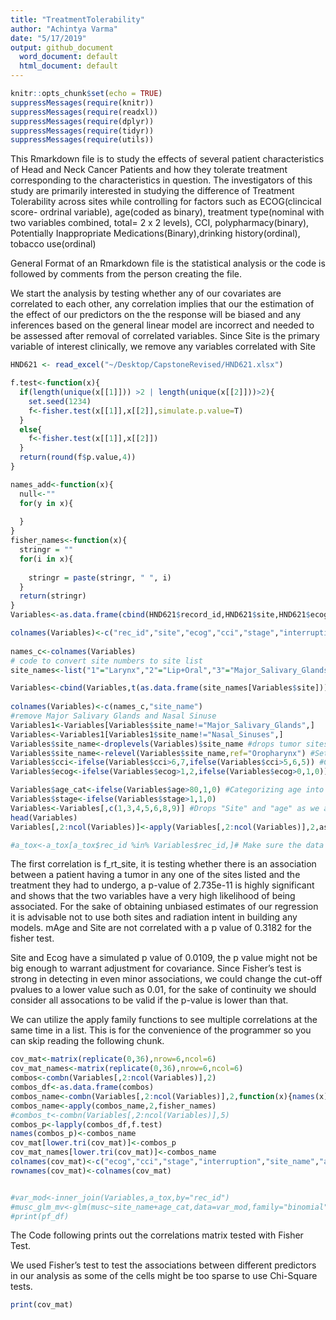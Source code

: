 ```yaml
---
title: "TreatmentTolerability"
author: "Achintya Varma"
date: "5/17/2019"
output: github_document
  word_document: default
  html_document: default
---
```


```r
knitr::opts_chunk$set(echo = TRUE)
suppressMessages(require(knitr))
suppressMessages(require(readxl))
suppressMessages(require(dplyr))
suppressMessages(require(tidyr))
suppressMessages(require(utils))

```

This Rmarkdown file is to study the effects of several patient characteristics of Head and Neck Cancer Patients and how they tolerate treatment corresponding to the characteristics in question. The investigators of this study are primarily interested in studying the difference of Treatment Tolerability across sites while controlling for factors such as ECOG(clincical score- ordrinal variable), age(coded as binary), treatment type(nominal with two variables combined, total= 2 x 2 levels), CCI, polypharmacy(binary), Potentially Inappropriate Medications(Binary),drinking history(ordinal), tobacco use(ordinal)

General Format of an Rmarkdown file is the statistical analysis or the code is followed by comments from the person creating the file. 

We start the analysis by testing whether any of our covariates are correlated to each other, any correlation implies that our the estimation of the effect of our predictors on the the response will be biased and any inferences based on the general linear model are incorrect and needed to be assessed after removal of correlated variables. Since Site is the primary variable of interest clinically, we remove any variables correlated with Site

```r
HND621 <- read_excel("~/Desktop/CapstoneRevised/HND621.xlsx")

f.test<-function(x){
  if(length(unique(x[[1]])) >2 | length(unique(x[[2]]))>2){
    set.seed(1234)
    f<-fisher.test(x[[1]],x[[2]],simulate.p.value=T)
  }
  else{
    f<-fisher.test(x[[1]],x[[2]])
  }
  return(round(f$p.value,4))
} 

names_add<-function(x){
  null<-""
  for(y in x){
    
  }
}
fisher_names<-function(x){
  stringr = ""
  for(i in x){
  
    stringr = paste(stringr, " ", i)
  }
  return(stringr)
}
Variables<-as.data.frame(cbind(HND621$record_id,HND621$site,HND621$ecog,HND621$cci_excel,HND621$stagefinal8,HND621$interruption,HND621$age_at_rt_start))

colnames(Variables)<-c("rec_id","site","ecog","cci","stage","interruption","age")
 
names_c<-colnames(Variables)
# code to convert site numbers to site list
site_names<-list("1"="Larynx","2"="Lip+Oral","3"="Major_Salivary_Glands","4"="Nasopharynx","5"="Oropharynx","6"="Hypopharynx","7"="Nasal_Sinuses")

Variables<-cbind(Variables,t(as.data.frame(site_names[Variables$site]))) #uses the list above to convert the "numeric" values of the tumor sites to character type
                 
colnames(Variables)<-c(names_c,"site_name")
#remove Major Salivary Glands and Nasal Sinuse
Variables1<-Variables[Variables$site_name!="Major_Salivary_Glands",]
Variables<-Variables1[Variables1$site_name!="Nasal_Sinuses",]
Variables$site_name<-droplevels(Variables)$site_name #drops tumor sites we are not interested in analyzing
Variables$site_name<-relevel(Variables$site_name,ref="Oropharynx") #Sets the reference to the biggest site in our dataset
Variables$cci<-ifelse(Variables$cci>6,7,ifelse(Variables$cci>5,6,5)) #Cci greater than 7 is counted as one category
Variables$ecog<-ifelse(Variables$ecog>1,2,ifelse(Variables$ecog>0,1,0))#Ecog higher than 2 is counted as a single score

Variables$age_cat<-ifelse(Variables$age>80,1,0) #Categorizing age into 80+ vs 70-80
Variables$stage<-ifelse(Variables$stage>1,1,0)
Variables<-Variables[,c(1,3,4,5,6,8,9)] #Drops "Site" and "age" as we are interested in categorizing age and the character values of site
head(Variables)
Variables[,2:ncol(Variables)]<-apply(Variables[,2:ncol(Variables)],2,as.character) #convert all the predictors to characters as it is helpful to have characters to conduct logistic regressions

#a_tox<-a_tox[a_tox$rec_id %in% Variables$rec_id,]# Make sure the data frame with all our response variables has the same rows as our dataframes with all the predictors, a_tox was defined in a different .r file from the same project and is in the workspace
```
The first correlation is f_rt_site, it is testing whether there is an association between a patient having a tumor in any one of the sites listed and the treatment they had to undergo, a p-value of 2.735e-11 is highly significant and shows that the two variables have a very high likelihood of being associated. For the sake of obtaining unbiased estimates of our regression it is advisable not to use both sites and radiation intent in building any models.
mAge and Site are not correlated with a p value of 0.3182 for the fisher test. 

Site and Ecog have a simulated p value of 0.0109, the p value might not be big enough to warrant adjustment for covariance. Since Fisher's test is strong in detecting in even minor associations, we could change the cut-off pvalues to a lower value such as 0.01, for the sake of continuity we should consider all assocations to be valid if the p-value is lower than that. 

We can utilize the apply family functions to see multiple correlations at the same time in a list. This is for the convenience of the programmer so you can skip reading the following chunk.
```r


cov_mat<-matrix(replicate(0,36),nrow=6,ncol=6)
cov_mat_names<-matrix(replicate(0,36),nrow=6,ncol=6)
combos<-combn(Variables[,2:ncol(Variables)],2)
combos_df<-as.data.frame(combos)
combos_name<-combn(Variables[,2:ncol(Variables)],2,function(x){names(x)})
combos_name<-apply(combos_name,2,fisher_names)
#combos_t<-combn(Variables[,2:ncol(Variables)],5)
combos_p<-lapply(combos_df,f.test)
names(combos_p)<-combos_name
cov_mat[lower.tri(cov_mat)]<-combos_p
cov_mat_names[lower.tri(cov_mat)]<-combos_name
colnames(cov_mat)<-c("ecog","cci","stage","interruption","site_name","age_cat")
rownames(cov_mat)<-colnames(cov_mat)


#var_mod<-inner_join(Variables,a_tox,by="rec_id")
#musc_glm_mv<-glm(musc~site_name+age_cat,data=var_mod,family="binomial")
#print(pf_df)

```
The Code following prints out the correlations matrix tested with Fisher Test. 

We used Fisher's test to test the associations between different predictors in our analysis as some of the cells might be too sparse to use Chi-Square tests. 

```r
print(cov_mat)
```

